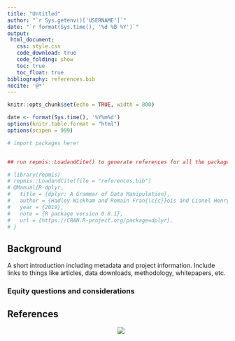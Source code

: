```yaml
---
title: "Untitled"
author: "`r Sys.getenv()['USERNAME']`"
date: "`r format(Sys.time(), '%d %B %Y')`"
output: 
 html_document: 
   css: style.css
   code_download: true
   code_folding: show
   toc: true
   toc_float: true
bibliography: references.bib
nocite: '@*'
---
```


```r
knitr::opts_chunk$set(echo = TRUE, width = 800)

date <- format(Sys.time(), '%Y%m%d')
options(knitr.table.format = "html")
options(scipen = 999)

# import packages here!


## run repmis::LoadandCite() to generate references for all the packages in the environment

# library(repmis)
# repmis::LoadandCite(file = "references.bib")
# @Manual{R-dplyr,
#   title = {dplyr: A Grammar of Data Manipulation},
#   author = {Hadley Wickham and Romain Fran{\c{c}}ois and Lionel Henry and Kirill M{\"{u}}ller},
#   year = {2019},
#   note = {R package version 0.8.1},
#   url = {https://CRAN.R-project.org/package=dplyr},
# }
```

## Background  

A short introduction including metadata and project information. Include links to things like articles, data downloads, methodology, whitepapers, etc. 


### Equity questions and considerations  


## References  


<a href="https://metrocouncil.org" target="_blank"><img src="logo.png" style="margin-left: 50%;margin-right: 50%;"><div></div></a>

